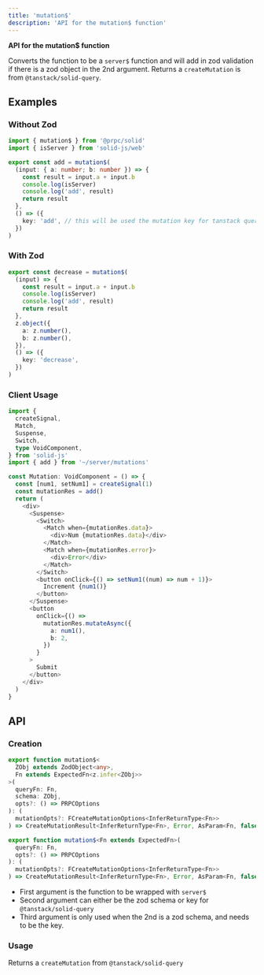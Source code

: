 ```yaml
---
title: 'mutation$'
description: 'API for the mutation$ function'
---
```


**API for the mutation$ function**

Converts the function to be a `server$` function and will add in zod validation if there is a zod object in the 2nd argument. Returns a `createMutation` is from `@tanstack/solid-query`.

## Examples

### Without Zod

```ts
import { mutation$ } from '@prpc/solid'
import { isServer } from 'solid-js/web'

export const add = mutation$(
  (input: { a: number; b: number }) => {
    const result = input.a + input.b
    console.log(isServer)
    console.log('add', result)
    return result
  },
  () => ({
    key: 'add', // this will be used the mutation key for tanstack query
  })
)
```

### With Zod

```ts
export const decrease = mutation$(
  (input) => {
    const result = input.a + input.b
    console.log(isServer)
    console.log('add', result)
    return result
  },
  z.object({
    a: z.number(),
    b: z.number(),
  }),
  () => ({
    key: 'decrease',
  })
)
```

### Client Usage

```ts
import {
  createSignal,
  Match,
  Suspense,
  Switch,
  type VoidComponent,
} from 'solid-js'
import { add } from '~/server/mutations'

const Mutation: VoidComponent = () => {
  const [num1, setNum1] = createSignal(1)
  const mutationRes = add()
  return (
    <div>
      <Suspense>
        <Switch>
          <Match when={mutationRes.data}>
            <div>Num {mutationRes.data}</div>
          </Match>
          <Match when={mutationRes.error}>
            <div>Error</div>
          </Match>
        </Switch>
        <button onClick={() => setNum1((num) => num + 1)}>
          Increment {num1()}
        </button>
      </Suspense>
      <button
        onClick={() =>
          mutationRes.mutateAsync({
            a: num1(),
            b: 2,
          })
        }
      >
        Submit
      </button>
    </div>
  )
}
```

## API

### Creation

```ts
export function mutation$<
  ZObj extends ZodObject<any>,
  Fn extends ExpectedFn<z.infer<ZObj>>
>(
  queryFn: Fn,
  schema: ZObj,
  opts?: () => PRPCOptions
): (
  mutationOpts?: FCreateMutationOptions<InferReturnType<Fn>>
) => CreateMutationResult<InferReturnType<Fn>, Error, AsParam<Fn, false>>

export function mutation$<Fn extends ExpectedFn>(
  queryFn: Fn,
  opts?: () => PRPCOptions
): (
  mutationOpts?: FCreateMutationOptions<InferReturnType<Fn>>
) => CreateMutationResult<InferReturnType<Fn>, Error, AsParam<Fn, false>>
```

- First argument is the function to be wrapped with `server$`
- Second argument can either be the zod schema or key for `@tanstack/solid-query`
- Third argument is only used when the 2nd is a zod schema, and needs to be the key.

### Usage

Returns a `createMutation` from `@tanstack/solid-query`
